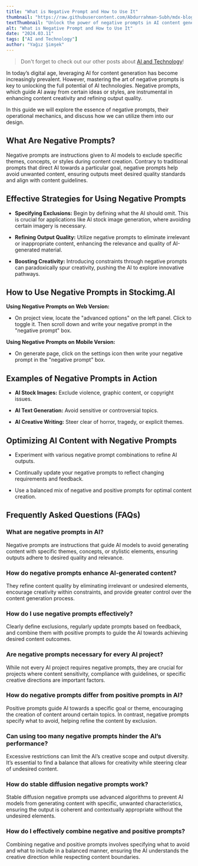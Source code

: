 ```yaml
---
title: "What is Negative Prompt and How to Use It"
thumbnail: "https://raw.githubusercontent.com/Abdurrahman-Subh/mdx-blog/main/images/negative-prompt.png"
textThumbnail: "Unlock the power of negative prompts in AI content generation with our comprehensive guide. Learn how to refine output quality, enhance creativity, and leverage stable diffusion techniques for optimal results."
alt: "What is Negative Prompt and How to Use It"
date: "2024.03.11"
tags: ["AI and Technology"]
author: "Yağız Şimşek"
---
```


<CustomImage
    src="https://raw.githubusercontent.com/Abdurrahman-Subh/mdx-blog/main/images/negative-prompt.png"
    alt="What is Negative Prompt and How to Use It"
/>

> Don't forget to check out our other posts about [AI and Technology](https://stockimg.ai/blog/ai-and-technology)!

In today’s digital age, leveraging AI for content generation has become increasingly prevalent. However, mastering the art of negative prompts is key to unlocking the full potential of AI technologies. Negative prompts, which guide AI away from certain ideas or styles, are instrumental in enhancing content creativity and refining output quality. 

In this guide we will explore the essence of negative prompts, their operational mechanics, and discuss how we can utilize them into our design.

## What Are Negative Prompts?
Negative prompts are instructions given to AI models to exclude specific themes, concepts, or styles during content creation. Contrary to traditional prompts that direct AI towards a particular goal, negative prompts help avoid unwanted content, ensuring outputs meet desired quality standards and align with content guidelines.

## Effective Strategies for Using Negative Prompts

- **Specifying Exclusions:** Begin by defining what the AI should omit. This is crucial for applications like AI stock image generation, where avoiding certain imagery is necessary.

- **Refining Output Quality:** Utilize negative prompts to eliminate irrelevant or inappropriate content, enhancing the relevance and quality of AI-generated material.

- **Boosting Creativity:** Introducing constraints through negative prompts can paradoxically spur creativity, pushing the AI to explore innovative pathways.

## How to Use Negative Prompts in Stockimg.AI

**Using Negative Prompts on Web Version:**

<CustomImage
    src="https://raw.githubusercontent.com/Abdurrahman-Subh/mdx-blog/main/images/stockimg-web-np.gif"
    alt="stockimg dashboard negative prompt"
/>

- On project view, locate the "advanced options" on the left panel. Click to toggle it. Then scroll down and write your negative prompt in the "negative prompt" box.

**Using Negative Prompts on Mobile Version:**

- On generate page, click on the settings icon then write your negative prompt in the "negative prompt" box.

<CustomImage
    src="https://raw.githubusercontent.com/Abdurrahman-Subh/mdx-blog/main/images/stockimg-mobile-np.gif"
    alt="stockimg mobile negative prompt"
/>

## Examples of Negative Prompts in Action

- **AI Stock Images:** Exclude violence, graphic content, or copyright issues.

- **AI Text Generation:** Avoid sensitive or controversial topics.

- **AI Creative Writing:** Steer clear of horror, tragedy, or explicit themes.

## Optimizing AI Content with Negative Prompts

- Experiment with various negative prompt combinations to refine AI outputs.

- Continually update your negative prompts to reflect changing requirements and feedback.

- Use a balanced mix of negative and positive prompts for optimal content creation.

## Frequently Asked Questions (FAQs)

### What are negative prompts in AI?

Negative prompts are instructions that guide AI models to avoid generating content with specific themes, concepts, or stylistic elements, ensuring outputs adhere to desired quality and relevance.

### How do negative prompts enhance AI-generated content?

They refine content quality by eliminating irrelevant or undesired elements, encourage creativity within constraints, and provide greater control over the content generation process.

### How do I use negative prompts effectively?

Clearly define exclusions, regularly update prompts based on feedback, and combine them with positive prompts to guide the AI towards achieving desired content outcomes.

### Are negative prompts necessary for every AI project?

While not every AI project requires negative prompts, they are crucial for projects where content sensitivity, compliance with guidelines, or specific creative directions are important factors.

### How do negative prompts differ from positive prompts in AI?

Positive prompts guide AI towards a specific goal or theme, encouraging the creation of content around certain topics. In contrast, negative prompts specify what to avoid, helping refine the content by exclusion.

### Can using too many negative prompts hinder the AI’s performance?

Excessive restrictions can limit the AI’s creative scope and output diversity. It’s essential to find a balance that allows for creativity while steering clear of undesired content.

### How do stable diffusion negative prompts work?

Stable diffusion negative prompts use advanced algorithms to prevent AI models from generating content with specific, unwanted characteristics, ensuring the output is coherent and contextually appropriate without the undesired elements.

### How do I effectively combine negative and positive prompts?

Combining negative and positive prompts involves specifying what to avoid and what to include in a balanced manner, ensuring the AI understands the creative direction while respecting content boundaries.

